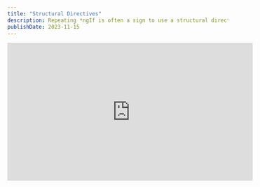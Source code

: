 ```yaml
---
title: "Structural Directives"
description: Repeating *ngIf is often a sign to use a structural directive.
publishDate: 2023-11-15
---
```



<div class="not-content flex">
	<iframe
		className="mx-auto mb-10"
		width="560"
		height="315"
		src="https://www.youtube.com/embed/7MPiRy8IPa8?si=Kl3sLth-QE1C8tGB"
		title="YouTube video player"
		frameBorder="0"
		allow="accelerometer; autoplay; clipboard-write; encrypted-media; gyroscope; picture-in-picture; web-share"
		allowFullScreen
	/>
</div>

[Structural Directives](https://angular.dev/guide/directives/structural-directives) in Angular is a powerful feature which is often underused in my opinion.  
Let's try to change this and show you a repeating pattern which is better to solve with a structural directive.

## The Problem

DRY violation with repeating [*ngIf](https://angular.dev/guide/directives#adding-or-removing-an-element-with-ngif)

Let's examine the following example:

<div className="mt-5 not-content">
<Sandpack
  client:load
	customSetup={{ 
		dependencies: { 			
			"@angular/core": "^17.0.0",
			"@angular/platform-browser": "^17.0.0",
			"@angular/platform-browser-dynamic": "^17.0.0",
			"@angular/common": "^17.0.0",
			"@angular/compiler": "^17.0.0"
		}
	}}
	
	files={{
		"src/app/user.service.ts": {
			code: `import {Injectable} from '@angular/core';

@Injectable({
  providedIn: 'root',
})
export class UserService {
  user$ = new BehaviorSubject<User | null>({
    firstName: 'John',
    lastName: 'Doe',
  });

  constructor() {}
}
`
		},
		"src/app/user.ts": {
			code: `export type User = {
  firstName: string;
  lastName: string;
};
`	
		},
		"src/app/app.component.ts": {
			code: `import { ChangeDetectionStrategy, Component } from "@angular/core";

@Component({
  changeDetection: ChangeDetectionStrategy.OnPush,
  selector: "app-root",
  template: \`
    <header>
      <span *ngIf="userService.user$ | async; let user">
        hello {{ user.firstName }} {{ user.lastName }}
      </span>
    </header>
  \`
})
export class AppComponent {
  constructor(
    public userService: UserService
  ) {}
}
`
		}
	}}
	
	template="angular"
/>
</div>

In the following example we have a `user.service.ts` that will hold our logged in user or `null` if the user is not logged in.  
In the `app.component.ts` we are using the `userService` to display the user's name if the user is logged in.

A similar case was taken from a real world large project, where this kind of logic of checking if the user is logged in was repeated in many places, or in general not even checking if logged in but simple displaying data that we have on the logged in user.

If you have a repeating `ngIf` or a repeating need for some grabbing some data from a service and having that data available in component template, then you should consider using a structural directive.

## The Solution

Let's create a structural directive that will handle the logic of checking if the user is logged in and if so, will display the template and pass the user to that template.

<div class="mt-5 not-content">
<Sandpack 
  client:load
	customSetup={{ 
		dependencies: { 			
			"@angular/core": "^17.0.0",
			"@angular/platform-browser": "^17.0.0",
			"@angular/platform-browser-dynamic": "^17.0.0",
			"@angular/common": "^17.0.0",
			"@angular/compiler": "^17.0.0"
		}
	}}
	
	files={{
		"src/app/app.module.ts": {
			code: `import { BrowserModule } from "@angular/platform-browser";
      
      
@NgModule({
  declarations: [AppComponent, WithUserDirective],
  imports: [BrowserModule],
  providers: [],
  bootstrap: [AppComponent]
})
export class AppModule {}       
`
		},
		"src/app/with-user.directive.ts": {
			code: `import {Directive, OnInit, TemplateRef, ViewContainerRef} from '@angular/core';

@Directive({
  selector: '[withUser]'
})
export class WithUserDirective implements OnInit {
  constructor(
    public userService: UserService,

    // get template and view container
    private _templateRef: TemplateRef<{$implicit: User}>,
    private _viewContainer: ViewContainerRef
  ) {}

  ngOnInit(): void {
    // subscribe to user$ observable
    this.userService.user$.subscribe(user => {
      // clear view container
      this._viewContainer.clear();
      // if user is truthy
      if (user) {
        // create embedded view with user
        this._viewContainer.createEmbeddedView(this._templateRef, {$implicit: user});
      }
    });
  }
}`
		},
		"src/app/user.service.ts": {
			code: `import {Injectable} from '@angular/core';

@Injectable({
  providedIn: 'root',
})
export class UserService {
  user$ = new BehaviorSubject<User | null>({
    firstName: 'John',
    lastName: 'Doe',
  });

  constructor() {}
}
`
		},
		"src/app/user.ts": {
			code: `export type User = {
  firstName: string;
  lastName: string;
};
`	
		},
		"src/app/app.component.ts": {
			code: `import { ChangeDetectionStrategy, Component } from "@angular/core";

@Component({
  changeDetection: ChangeDetectionStrategy.OnPush,
  selector: "app-root",
  template: \`
    <header>
      <span *withUser="let user">
        hello {{ user.firstName }} {{ user.lastName }}
      </span>
    </header>
  \`
})
export class AppComponent {}
`
		}
	}}
	
	template="angular"
/>
</div>

Notice that we create a structural directive that will only render the template if we have a logged in user, the directive will also provide that user to the `$implicit` allowing the `app.component.ts` to use it like so:

```html
<span *withUser="let user">
	hello {{ user.firstName }} {{ user.lastName }}
</span>
```

now every place I need the `user` I don't have to inject the `user.service.ts` and simply use my structural directive.  
Handy isn't it? structural directives are an amazing shortcut to avoid repeating logic in your components.